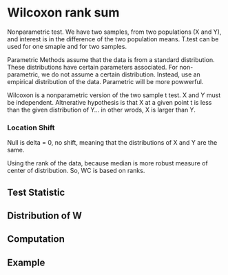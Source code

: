 # Wilcoxon rank sum

Nonparametric test. We have two samples, from two populations (X and Y), and interest is in the difference of the two population means. T.test can be used for one smaple and for two samples. 

Parametric Methods assume that the data is from a standard distribution. These distributions have certain parameters associated. For non-parametric, we do not assume a certain distribution. Instead, use an empirical distribution of the data. Parametric will be more powwerful. 

Wilcoxon is a nonparametric version of the two sample t test. X and Y must be independent. Altnerative hypothesis is that X at a given point t is less than the given distribution of Y... in other wrods, X is larger than Y. 

### Location Shift

Null is delta = 0, no shift, meaning that the distributions of X and Y are the same. 

Using the rank of the data, because median is more robust measure of center of distribution. So, WC is based on ranks. 

## Test Statistic

## Distribution of W

## Computation

## Example




